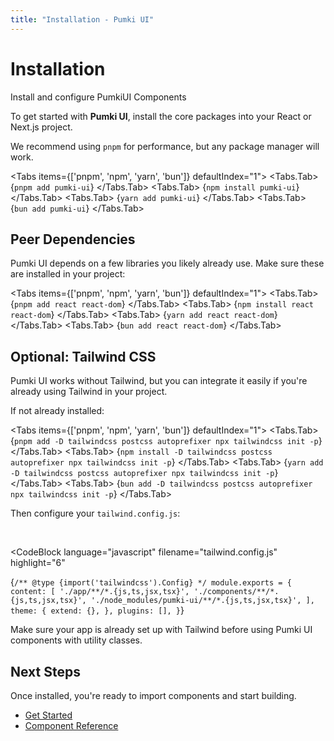 ```yaml
---
title: "Installation - Pumki UI"
---
```



# Installation

<Callout>Install and configure PumkiUI Components</Callout>

To get started with **Pumki UI**, install the core packages into your React or Next.js project.

We recommend using `pnpm` for performance, but any package manager will work.

<Tabs items={['pnpm', 'npm', 'yarn', 'bun']} defaultIndex="1">
  <Tabs.Tab>
    <CodeBlock language="bash" highlight="/pumki-ui/">
      {`pnpm add pumki-ui`}
    </CodeBlock>
  </Tabs.Tab>
  <Tabs.Tab>
    <CodeBlock language="bash" highlight="/pumki-ui/">
      {`npm install pumki-ui`}
    </CodeBlock>
  </Tabs.Tab>
  <Tabs.Tab>
    <CodeBlock language="bash" highlight="/pumki-ui/">
      {`yarn add pumki-ui`}
    </CodeBlock>
  </Tabs.Tab>
  <Tabs.Tab>
    <CodeBlock language="bash" highlight="/pumki-ui/">
      {`bun add pumki-ui`}
    </CodeBlock>
  </Tabs.Tab>
</Tabs>

## Peer Dependencies

Pumki UI depends on a few libraries you likely already use. Make sure these are installed in your project:

<Tabs items={['pnpm', 'npm', 'yarn', 'bun']} defaultIndex="1">
  <Tabs.Tab>
    <CodeBlock language="bash">
      {`pnpm add react react-dom`}
    </CodeBlock>
  </Tabs.Tab>
  <Tabs.Tab>
    <CodeBlock language="bash">
      {`npm install react react-dom`}
    </CodeBlock>
  </Tabs.Tab>
  <Tabs.Tab>
    <CodeBlock language="bash">
      {`yarn add react react-dom`}
    </CodeBlock>
  </Tabs.Tab>
  <Tabs.Tab>
    <CodeBlock language="bash">
      {`bun add react react-dom`}
    </CodeBlock>
  </Tabs.Tab>
</Tabs>

## Optional: Tailwind CSS

Pumki UI works without Tailwind, but you can integrate it easily if you're already using Tailwind in your project.

If not already installed:

<Tabs items={['pnpm', 'npm', 'yarn', 'bun']} defaultIndex="1">
  <Tabs.Tab>
    <CodeBlock language="bash">
      {`pnpm add -D tailwindcss postcss autoprefixer
npx tailwindcss init -p`}
    </CodeBlock>
  </Tabs.Tab>
  <Tabs.Tab>
    <CodeBlock language="bash">
      {`npm install -D tailwindcss postcss autoprefixer
npx tailwindcss init -p`}
    </CodeBlock>
  </Tabs.Tab>
  <Tabs.Tab>
    <CodeBlock language="bash">
      {`yarn add -D tailwindcss postcss autoprefixer
npx tailwindcss init -p`}
    </CodeBlock>
  </Tabs.Tab>
  <Tabs.Tab>
    <CodeBlock language="bash">
      {`bun add -D tailwindcss postcss autoprefixer
npx tailwindcss init -p`}
    </CodeBlock>
  </Tabs.Tab>
</Tabs>

Then configure your `tailwind.config.js`:

<br />

<CodeBlock
  language="javascript"
  filename="tailwind.config.js"
  highlight="6"
>
{`/** @type {import('tailwindcss').Config} */
module.exports = {
  content: [
    './app/**/*.{js,ts,jsx,tsx}',
    './components/**/*.{js,ts,jsx,tsx}',
    './node_modules/pumki-ui/**/*.{js,ts,jsx,tsx}',
  ],
  theme: {
    extend: {},
  },
  plugins: [],
}`}
</CodeBlock>

<Callout type="info">Make sure your app is already set up with Tailwind before using Pumki UI components with utility classes.</Callout>

## Next Steps

Once installed, you're ready to import components and start building.

- [Get Started](/docs/getting-started)
- [Component Reference](/docs/components)